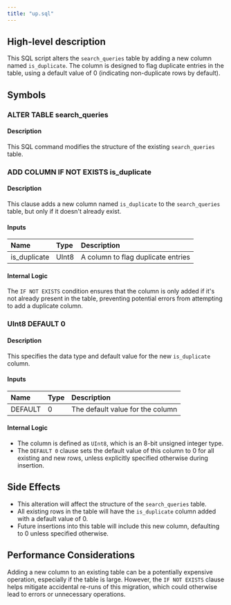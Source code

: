 ```yaml
---
title: "up.sql"
---
```


## High-level description
This SQL script alters the `search_queries` table by adding a new column named `is_duplicate`. The column is designed to flag duplicate entries in the table, using a default value of 0 (indicating non-duplicate rows by default).

## Symbols

### ALTER TABLE search_queries
#### Description
This SQL command modifies the structure of the existing `search_queries` table.

### ADD COLUMN IF NOT EXISTS is_duplicate
#### Description
This clause adds a new column named `is_duplicate` to the `search_queries` table, but only if it doesn't already exist.

#### Inputs
| Name | Type | Description |
|:-----|:-----|:------------|
| is_duplicate | UInt8 | A column to flag duplicate entries |

#### Internal Logic
The `IF NOT EXISTS` condition ensures that the column is only added if it's not already present in the table, preventing potential errors from attempting to add a duplicate column.

### UInt8 DEFAULT 0
#### Description
This specifies the data type and default value for the new `is_duplicate` column.

#### Inputs
| Name | Type | Description |
|:-----|:-----|:------------|
| DEFAULT | 0 | The default value for the column |

#### Internal Logic
- The column is defined as `UInt8`, which is an 8-bit unsigned integer type.
- The `DEFAULT 0` clause sets the default value of this column to 0 for all existing and new rows, unless explicitly specified otherwise during insertion.

## Side Effects
- This alteration will affect the structure of the `search_queries` table.
- All existing rows in the table will have the `is_duplicate` column added with a default value of 0.
- Future insertions into this table will include this new column, defaulting to 0 unless specified otherwise.

## Performance Considerations
Adding a new column to an existing table can be a potentially expensive operation, especially if the table is large. However, the `IF NOT EXISTS` clause helps mitigate accidental re-runs of this migration, which could otherwise lead to errors or unnecessary operations.